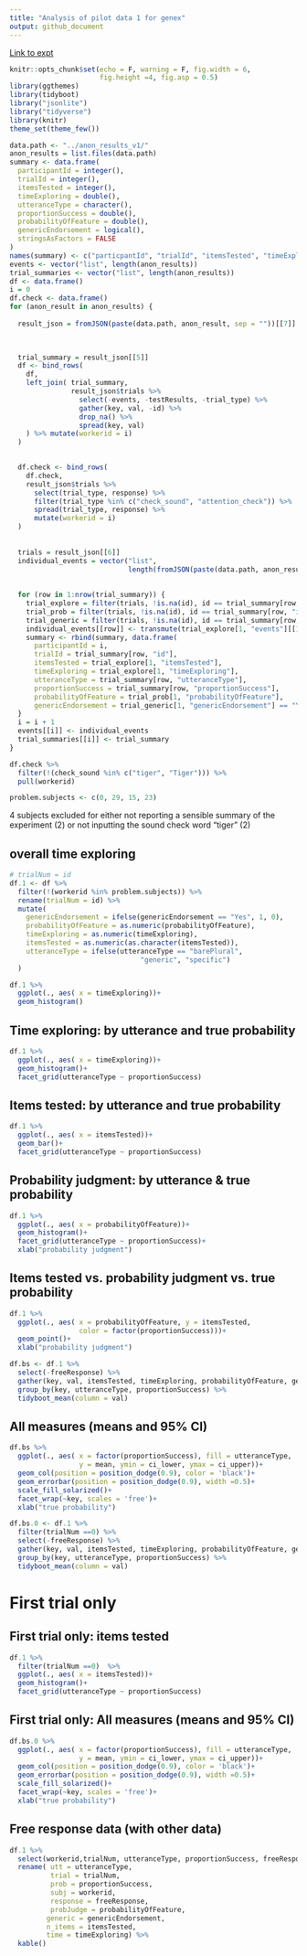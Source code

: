 ```yaml
---
title: "Analysis of pilot data 1 for genex"
output: github_document
---
```


[Link to expt](https://www.mit.edu/~karengu/category-experiment/template/template.html)

```r
knitr::opts_chunk$set(echo = F, warning = F, fig.width = 6,
                      fig.height =4, fig.asp = 0.5)
library(ggthemes)
library(tidyboot)
library("jsonlite")
library("tidyverse")
library(knitr)
theme_set(theme_few())
```

```r
data.path <- "../anon_results_v1/"
anon_results = list.files(data.path)
summary <- data.frame(
  participantId = integer(),
  trialId = integer(),
  itemsTested = integer(),
  timeExploring = double(),
  utteranceType = character(),
  proportionSuccess = double(),
  probabilityOfFeature = double(),
  genericEndorsement = logical(),
  stringsAsFactors = FALSE
)
names(summary) <- c("particpantId", "trialId", "itemsTested", "timeExploring", "utteranceType", "proportionSuccess", "probabilityOfFeature")
events <- vector("list", length(anon_results))
trial_summaries <- vector("list", length(anon_results))
df <- data.frame()
i = 0
df.check <- data.frame()
for (anon_result in anon_results) {
  
  result_json = fromJSON(paste(data.path, anon_result, sep = ""))[[7]]
  

  
  trial_summary = result_json[[5]]
  df <- bind_rows(
    df,
    left_join( trial_summary,
               result_json$trials %>% 
                 select(-events, -testResults, -trial_type) %>% 
                 gather(key, val, -id) %>%
                 drop_na() %>% 
                 spread(key, val)
    ) %>% mutate(workerid = i)
  )

  
  df.check <- bind_rows(
    df.check,
    result_json$trials %>% 
      select(trial_type, response) %>% 
      filter(trial_type %in% c("check_sound", "attention_check")) %>%
      spread(trial_type, response) %>%
      mutate(workerid = i)
  )
  
  
  trials = result_json[[6]]
  individual_events = vector("list", 
                             length(fromJSON(paste(data.path, anon_result, sep = "")[[1]])[[7]][[5]]))
  
  
  for (row in 1:nrow(trial_summary)) {
    trial_explore = filter(trials, !is.na(id), id == trial_summary[row, "id"], trial_type == "explore")
    trial_prob = filter(trials, !is.na(id), id == trial_summary[row, "id"], trial_type == "testProb")
    trial_generic = filter(trials, !is.na(id), id == trial_summary[row, "id"], trial_type == "testGeneric")
    individual_events[[row]] <- transmute(trial_explore[1, "events"][[1]], event = event, timestamp = time - trial_explore[1, "events"][[1]][1, "time"])
    summary <- rbind(summary, data.frame(
      participantId = i, 
      trialId = trial_summary[row, "id"], 
      itemsTested = trial_explore[1, "itemsTested"], 
      timeExploring = trial_explore[1, "timeExploring"], 
      utteranceType = trial_summary[row, "utteranceType"], 
      proportionSuccess = trial_summary[row, "proportionSuccess"],
      probabilityOfFeature = trial_prob[1, "probabilityOfFeature"],
      genericEndorsement = trial_generic[1, "genericEndorsement"] == "Yes"))
  }
  i = i + 1
  events[[i]] <- individual_events
  trial_summaries[[i]] <- trial_summary
}
```

```r
df.check %>% 
  filter(!(check_sound %in% c("tiger", "Tiger"))) %>%
  pull(workerid)
```

```r
problem.subjects <- c(0, 29, 15, 23)
```

4 subjects excluded for either not reporting a sensible summary of the experiment (2) or not inputting the sound check word "tiger" (2)

## overall time exploring

```r
# trialNum = id
df.1 <- df %>%
  filter(!(workerid %in% problem.subjects)) %>%
  rename(trialNum = id) %>%
  mutate(
    genericEndorsement = ifelse(genericEndorsement == "Yes", 1, 0),
    probabilityOfFeature = as.numeric(probabilityOfFeature),
    timeExploring = as.numeric(timeExploring),
    itemsTested = as.numeric(as.character(itemsTested)),
    utteranceType = ifelse(utteranceType == "barePlural", 
                                "generic", "specific")
  )

df.1 %>%
  ggplot(., aes( x = timeExploring))+
  geom_histogram()
```

## Time exploring: by utterance and true probability

```r
df.1 %>%
  ggplot(., aes( x = timeExploring))+
  geom_histogram()+
  facet_grid(utteranceType ~ proportionSuccess)
```

## Items tested: by utterance and true probability


```r
df.1 %>%
  ggplot(., aes( x = itemsTested))+
  geom_bar()+
  facet_grid(utteranceType ~ proportionSuccess)
```

## Probability judgment: by utterance & true probability

```r
df.1 %>%
  ggplot(., aes( x = probabilityOfFeature))+
  geom_histogram()+
  facet_grid(utteranceType ~ proportionSuccess)+
  xlab("probability judgment")
```

## Items tested vs. probability judgment vs. true probability

```r
df.1 %>%
  ggplot(., aes( x = probabilityOfFeature, y = itemsTested, 
                 color = factor(proportionSuccess)))+
  geom_point()+
  xlab("probability judgment")
```


```r
df.bs <- df.1 %>%
  select(-freeResponse) %>%
  gather(key, val, itemsTested, timeExploring, probabilityOfFeature, genericEndorsement) %>%
  group_by(key, utteranceType, proportionSuccess) %>%
  tidyboot_mean(column = val)
```

## All measures (means and 95% CI)

```r
df.bs %>% 
  ggplot(., aes( x = factor(proportionSuccess), fill = utteranceType,
                 y = mean, ymin = ci_lower, ymax = ci_upper))+
  geom_col(position = position_dodge(0.9), color = 'black')+
  geom_errorbar(position = position_dodge(0.9), width =0.5)+
  scale_fill_solarized()+
  facet_wrap(~key, scales = 'free')+
  xlab("true probability")
```

```r
df.bs.0 <- df.1 %>%
  filter(trialNum ==0) %>% 
  select(-freeResponse) %>%
  gather(key, val, itemsTested, timeExploring, probabilityOfFeature, genericEndorsement) %>%
  group_by(key, utteranceType, proportionSuccess) %>%
  tidyboot_mean(column = val)
```

# First trial only

## First trial only: items tested

```r
df.1 %>%
  filter(trialNum ==0)  %>%
  ggplot(., aes( x = itemsTested))+
  geom_histogram()+
  facet_grid(utteranceType ~ proportionSuccess)
```

## First trial only: All measures (means and 95% CI)

```r
df.bs.0 %>% 
  ggplot(., aes( x = factor(proportionSuccess), fill = utteranceType,
                 y = mean, ymin = ci_lower, ymax = ci_upper))+
  geom_col(position = position_dodge(0.9), color = 'black')+
  geom_errorbar(position = position_dodge(0.9), width =0.5)+
  scale_fill_solarized()+
  facet_wrap(~key, scales = 'free')+
  xlab("true probability")
```


## Free response data (with other data)


```r
df.1 %>%
  select(workerid,trialNum, utteranceType, proportionSuccess, freeResponse, probabilityOfFeature, genericEndorsement, itemsTested, timeExploring) %>%
  rename( utt = utteranceType,
          trial = trialNum,
          prob = proportionSuccess,
          subj = workerid,
          response = freeResponse,
          probJudge = probabilityOfFeature,
         generic = genericEndorsement,
         n_items = itemsTested, 
         time = timeExploring) %>%
  kable()
```